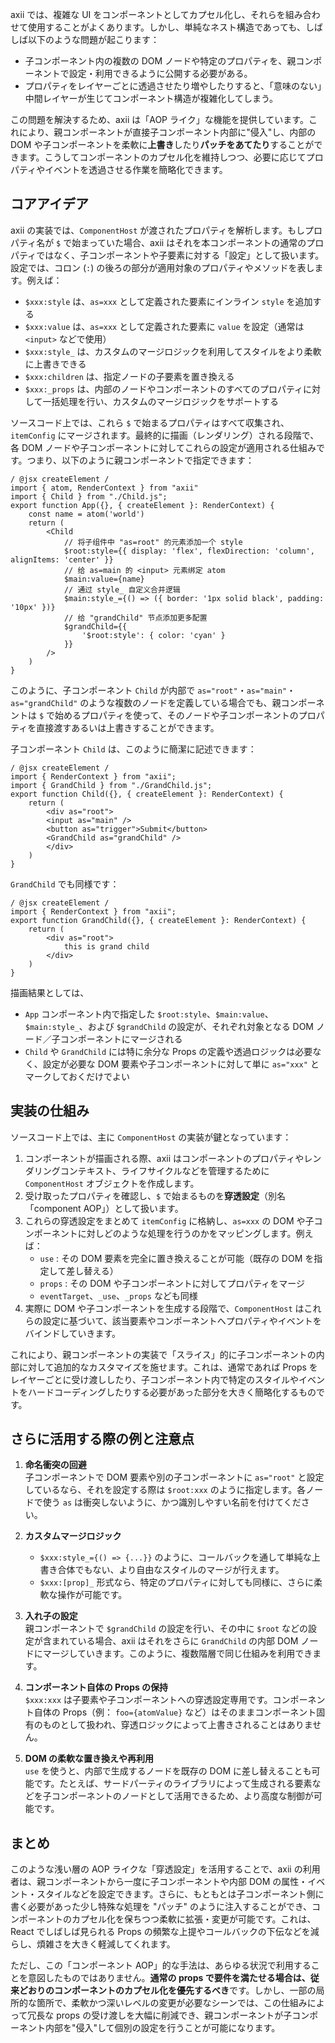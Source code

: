 axii では、複雑な UI をコンポーネントとしてカプセル化し、それらを組み合わせて使用することがよくあります。しかし、単純なネスト構造であっても、しばしば以下のような問題が起こります：  
- 子コンポーネント内の複数の DOM ノードや特定のプロパティを、親コンポーネントで設定・利用できるように公開する必要がある。  
- プロパティをレイヤーごとに透過させたり増やしたりすると、「意味のない」中間レイヤーが生じてコンポーネント構造が複雑化してしまう。  

この問題を解決するため、axii は「AOP ライク」な機能を提供しています。これにより、親コンポーネントが直接子コンポーネント内部に"侵入"し、内部の DOM や子コンポーネントを柔軟に**上書き**したり**パッチをあてたり**することができます。こうしてコンポーネントのカプセル化を維持しつつ、必要に応じてプロパティやイベントを透過させる作業を簡略化できます。

## コアアイデア

axii の実装では、`ComponentHost` が渡されたプロパティを解析します。もしプロパティ名が `$` で始まっていた場合、axii はそれを本コンポーネントの通常のプロパティではなく、子コンポーネントや子要素に対する「設定」として扱います。  
設定では、コロン (`:`) の後ろの部分が適用対象のプロパティやメソッドを表します。例えば：  
- `$xxx:style` は、`as=xxx` として定義された要素にインライン `style` を追加する  
- `$xxx:value` は、`as=xxx` として定義された要素に `value` を設定（通常は `<input>` などで使用）  
- `$xxx:style_` は、カスタムのマージロジックを利用してスタイルをより柔軟に上書きできる  
- `$xxx:children` は、指定ノードの子要素を置き換える  
- `$xxx:_props` は、内部のノードやコンポーネントのすべてのプロパティに対して一括処理を行い、カスタムのマージロジックをサポートする  

ソースコード上では、これら `$` で始まるプロパティはすべて収集され、`itemConfig` にマージされます。最終的に描画（レンダリング）される段階で、各 DOM ノードや子コンポーネントに対してこれらの設定が適用される仕組みです。つまり、以下のように親コンポーネントで指定できます：

```tsx
/ @jsx createElement /
import { atom, RenderContext } from "axii"
import { Child } from "./Child.js";
export function App({}, { createElement }: RenderContext) {
    const name = atom('world')
    return (
        <Child
            // 将子组件中 "as=root" 的元素添加一个 style
            $root:style={{ display: 'flex', flexDirection: 'column', alignItems: 'center' }}
            // 给 as=main 的 <input> 元素绑定 atom
            $main:value={name}
            // 通过 style_ 自定义合并逻辑
            $main:style_={() => ({ border: '1px solid black', padding: '10px' })}
            // 给 "grandChild" 节点添加更多配置
            $grandChild={{
                '$root:style': { color: 'cyan' }
            }}
        />
    )
}
```


このように、子コンポーネント `Child` が内部で `as="root"`・`as="main"`・`as="grandChild"` のような複数のノードを定義している場合でも、親コンポーネントは `$` で始めるプロパティを使って、そのノードや子コンポーネントのプロパティを直接渡すあるいは上書きすることができます。

子コンポーネント `Child` は、このように簡潔に記述できます：

```tsx
/ @jsx createElement /
import { RenderContext } from "axii";
import { GrandChild } from "./GrandChild.js";
export function Child({}, { createElement }: RenderContext) {
    return (
        <div as="root">
        <input as="main" />
        <button as="trigger">Submit</button>
        <GrandChild as="grandChild" />
        </div>
    )
}
```


`GrandChild` でも同様です：

```tsx
/ @jsx createElement /
import { RenderContext } from "axii";
export function GrandChild({}, { createElement }: RenderContext) {
    return (
        <div as="root">
            this is grand child
        </div>
    )
}
```

描画結果としては、  
- `App` コンポーネント内で指定した `$root:style`、`$main:value`、`$main:style_`、および `$grandChild` の設定が、それぞれ対象となる DOM ノード／子コンポーネントにマージされる  
- `Child` や `GrandChild` には特に余分な Props の定義や透過ロジックは必要なく、設定が必要な DOM 要素や子コンポーネントに対して単に `as="xxx"` とマークしておくだけでよい  

## 実装の仕組み

ソースコード上では、主に `ComponentHost` の実装が鍵となっています：

1. コンポーネントが描画される際、axii はコンポーネントのプロパティやレンダリングコンテキスト、ライフサイクルなどを管理するために `ComponentHost` オブジェクトを作成します。  
2. 受け取ったプロパティを確認し、`$` で始まるものを**穿透設定**（別名「component AOP」）として扱います。  
3. これらの穿透設定をまとめて `itemConfig` に格納し、`as=xxx` の DOM や子コンポーネントに対しどのような処理を行うのかをマッピングします。例えば：  
   - `use` : その DOM 要素を完全に置き換えることが可能（既存の DOM を指定して差し替える）  
   - `props` : その DOM や子コンポーネントに対してプロパティをマージ  
   - `eventTarget`、`_use`、`_props` なども同様  
4. 実際に DOM や子コンポーネントを生成する段階で、`ComponentHost` はこれらの設定に基づいて、該当要素やコンポーネントへプロパティやイベントをバインドしていきます。  

これにより、親コンポーネントの実装で「スライス」的に子コンポーネントの内部に対して追加的なカスタマイズを施せます。これは、通常であれば Props をレイヤーごとに受け渡ししたり、子コンポーネント内で特定のスタイルやイベントをハードコーディングしたりする必要があった部分を大きく簡略化するものです。

## さらに活用する際の例と注意点

1. **命名衝突の回避**  
   子コンポーネントで DOM 要素や別の子コンポーネントに `as="root"` と設定しているなら、それを設定する際は `$root:xxx` のように指定します。各ノードで使う `as` は衝突しないように、かつ識別しやすい名前を付けてください。  

2. **カスタムマージロジック**  
   - `$xxx:style_={() => {...}}` のように、コールバックを通して単純な上書き合体でもない、より自由なスタイルのマージが行えます。  
   - `$xxx:[prop]_` 形式なら、特定のプロパティに対しても同様に、さらに柔軟な操作が可能です。  

3. **入れ子の設定**  
   親コンポーネントで `$grandChild` の設定を行い、その中に `$root` などの設定が含まれている場合、axii はそれをさらに `GrandChild` の内部 DOM ノードにマージしていきます。このように、複数階層で同じ仕組みを利用できます。  

4. **コンポーネント自体の Props の保持**  
   `$xxx:xxx` は子要素や子コンポーネントへの穿透設定専用です。コンポーネント自体の Props（例： `foo={atomValue}` など）はそのままコンポーネント固有のものとして扱われ、穿透ロジックによって上書きされることはありません。  

5. **DOM の柔軟な置き換えや再利用**  
   `use` を使うと、内部で生成するノードを既存の DOM に差し替えることも可能です。たとえば、サードパーティのライブラリによって生成される要素などを子コンポーネントのノードとして活用できるため、より高度な制御が可能です。  

## まとめ

このような浅い層の AOP ライクな「穿透設定」を活用することで、axii の利用者は、親コンポーネントから一度に子コンポーネントや内部 DOM の属性・イベント・スタイルなどを設定できます。さらに、もともとは子コンポーネント側に書く必要があった少し特殊な処理を "パッチ" のように注入することができ、コンポーネントのカプセル化を保ちつつ柔軟に拡張・変更が可能です。これは、React でしばしば見られる Props の頻繁な上提やコールバックの下伝などを減らし、煩雑さを大きく軽減してくれます。

ただし、この「コンポーネント AOP」的な手法は、あらゆる状況で利用することを意図したものではありません。**通常の props で要件を満たせる場合は、従来どおりのコンポーネントのカプセル化を優先するべき**です。しかし、一部の局所的な箇所で、柔軟かつ深いレベルの変更が必要なシーンでは、この仕組みによって冗長な props の受け渡しを大幅に削減でき、親コンポーネントが子コンポーネント内部を"侵入"して個別の設定を行うことが可能になります。